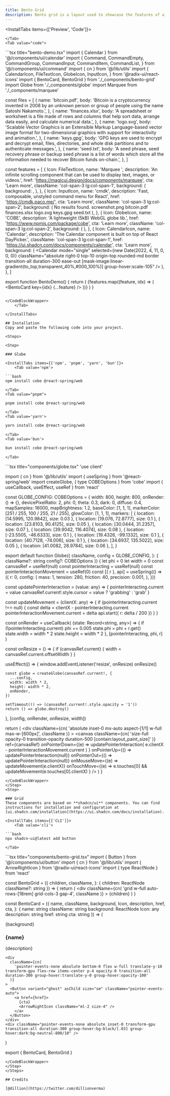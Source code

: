 ```yaml
---
title: Bento Grid
description: Bento grid is a layout used to showcase the features of a product in a simple and elegant way.
---
```


<InstallTabs items={['Preview', 'Code']}>
    <Tab value='preview'>

<Wrapper>
      <BentoDemo />
</Wrapper>

    </Tab>
    <Tab value="code">
<CodeBlockWrapper>
```tsx title="bento-demo.tsx"
import { Calendar } from '@/components/ui/calendar'
import {
  Command,
  CommandEmpty,
  CommandGroup,
  CommandInput,
  CommandItem,
  CommandList,
} from '@/components/ui/command'
import { cn } from '@/lib/utils'
import {
  CalendarIcon,
  FileTextIcon,
  GlobeIcon,
  InputIcon,
} from '@radix-ui/react-icons'
import { BentoCard, BentoGrid } from './_components/bento-grid'
import Globe from './_components/globe'
import Marquee from './_components/marquee'

const files = [
  {
    name: 'bitcoin.pdf',
    body: 'Bitcoin is a cryptocurrency invented in 2008 by an unknown person or group of people using the name Satoshi Nakamoto.',
  },
  {
    name: 'finances.xlsx',
    body: 'A spreadsheet or worksheet is a file made of rows and columns that help sort data, arrange data easily, and calculate numerical data.',
  },
  {
    name: 'logo.svg',
    body: 'Scalable Vector Graphics is an Extensible Markup Language-based vector image format for two-dimensional graphics with support for interactivity and animation.',
  },
  {
    name: 'keys.gpg',
    body: 'GPG keys are used to encrypt and decrypt email, files, directories, and whole disk partitions and to authenticate messages.',
  },
  {
    name: 'seed.txt',
    body: 'A seed phrase, seed recovery phrase or backup seed phrase is a list of words which store all the information needed to recover Bitcoin funds on-chain.',
  },
]

const features = [
  {
    Icon: FileTextIcon,
    name: 'Marquee  ',
    description:
      'An infinite scrolling component that can be used to display text, images, or videos.',
    href: 'https://magicui.design/docs/components/marquee',
    cta: 'Learn more',
    className: 'col-span-3 lg:col-span-1',
    background: (   background: <img className="absolute -right-20 -top-20 opacity-60" />,
    ),
  },
  {
    Icon: InputIcon,
    name: 'cmdk',
    description: 'Fast, composable, unstyled command menu for React',
    href: 'https://cmdk.paco.me/',
    cta: 'Learn more',
    className: 'col-span-3 lg:col-span-2',
    background: (
      <Command className="absolute right-10 top-10 w-[70%] origin-top translate-x-0 border transition-all duration-300 ease-out [mask-image:linear-gradient(to_top,transparent_40%,#000_100%)] group-hover:-translate-x-10">
        <CommandInput placeholder="Type a command or search..." />
        <CommandList>
          <CommandEmpty>No results found.</CommandEmpty>
          <CommandGroup heading="Suggestions">
            <CommandItem>screenshot.png</CommandItem>
            <CommandItem>bitcoin.pdf</CommandItem>
            <CommandItem>finances.xlsx</CommandItem>
            <CommandItem>logo.svg</CommandItem>
            <CommandItem>keys.gpg</CommandItem>
            <CommandItem>seed.txt</CommandItem>
          </CommandGroup>
        </CommandList>
      </Command>
    ),
  },
  {
    Icon: GlobeIcon,
    name: 'COBE',
    description: 'A lightweight (5kB) WebGL globe lib.',
    href: 'https://www.npmjs.com/package/cobe',
    cta: 'Learn more',
    className: 'col-span-3 lg:col-span-2',
    background: (
      <Globe className="top-0 size-[600px] transition-all duration-300 ease-out [mask-image:linear-gradient(to_top,transparent_30%,#000_100%)] group-hover:scale-105 sm:left-40" />
    ),
  },
  {
    Icon: CalendarIcon,
    name: 'Calendar',
    description: 'The Calendar component is built on top of React DayPicker.',
    className: 'col-span-3 lg:col-span-1',
    href: 'https://ui.shadcn.com/docs/components/calendar',
    cta: 'Learn more',
    background: (
      <Calendar
        mode="single"
        selected={new Date(2022, 4, 11, 0, 0, 0)}
        className="absolute right-0 top-10 origin-top rounded-md border transition-all duration-300 ease-out [mask-image:linear-gradient(to_top,transparent_40%,#000_100%)] group-hover:scale-105"
      />
    ),
  },
]

export function BentoDemo() {
  return (
    <BentoGrid>
      {features.map((feature, idx) => (
        <BentoCard key={idx} {...feature} />
      ))}
    </BentoGrid>
  )
}

```

</CodeBlockWrapper>
    </Tab>

</InstallTabs>

## Installation
Copy and paste the following code into your project.

<Steps>

<Step>

### Globe

<InstallTabs items={['npm', 'pnpm', 'yarn', 'bun']}>
    <Tab value='npm'>

```bash
npm install cobe @react-spring/web
```

    </Tab>
    <Tab value="pnpm">

```bash
pnpm install cobe @react-spring/web
```

    </Tab>
    <Tab value='yarn'>

```bash
yarn install cobe @react-spring/web
```

    </Tab>
    <Tab value='bun'>

```bash
bun install cobe @react-spring/web
```

    </Tab>

</InstallTabs>

<CodeBlockWrapper>
```tsx title="components/globe.tsx"
'use client'

import { cn } from '@/lib/utils'
import { useSpring } from '@react-spring/web'
import createGlobe, { type COBEOptions } from 'cobe'
import { useCallback, useEffect, useRef } from 'react'

const GLOBE_CONFIG: COBEOptions = {
  width: 800,
  height: 800,
  onRender: () => {},
  devicePixelRatio: 2,
  phi: 0,
  theta: 0.3,
  dark: 0,
  diffuse: 0.4,
  mapSamples: 16000,
  mapBrightness: 1.2,
  baseColor: [1, 1, 1],
  markerColor: [251 / 255, 100 / 255, 21 / 255],
  glowColor: [1, 1, 1],
  markers: [
    { location: [14.5995, 120.9842], size: 0.03 },
    { location: [19.076, 72.8777], size: 0.1 },
    { location: [23.8103, 90.4125], size: 0.05 },
    { location: [30.0444, 31.2357], size: 0.07 },
    { location: [39.9042, 116.4074], size: 0.08 },
    { location: [-23.5505, -46.6333], size: 0.1 },
    { location: [19.4326, -99.1332], size: 0.1 },
    { location: [40.7128, -74.006], size: 0.1 },
    { location: [34.6937, 135.5022], size: 0.05 },
    { location: [41.0082, 28.9784], size: 0.06 },
  ],
}

export default function Globe({
  className,
  config = GLOBE_CONFIG,
}: {
  className?: string
  config?: COBEOptions
}) {
  let phi = 0
  let width = 0
  const canvasRef = useRef<HTMLCanvasElement>(null)
  const pointerInteracting = useRef(null)
  const pointerInteractionMovement = useRef(0)
  const [{ r }, api] = useSpring(() => ({
    r: 0,
    config: {
      mass: 1,
      tension: 280,
      friction: 40,
      precision: 0.001,
    },
  }))

  const updatePointerInteraction = (value: any) => {
    pointerInteracting.current = value
    canvasRef.current!.style.cursor = value ? 'grabbing' : 'grab'
  }

  const updateMovement = (clientX: any) => {
    if (pointerInteracting.current !== null) {
      const delta = clientX - pointerInteracting.current
      pointerInteractionMovement.current = delta
      api.start({ r: delta / 200 })
    }
  }

  const onRender = useCallback(
    (state: Record<string, any>) => {
      if (!pointerInteracting.current) phi += 0.005
      state.phi = phi + r.get()
      state.width = width * 2
      state.height = width * 2
    },
    [pointerInteracting, phi, r]
  )

  const onResize = () => {
    if (canvasRef.current) {
      width = canvasRef.current.offsetWidth
    }
  }

  useEffect(() => {
    window.addEventListener('resize', onResize)
    onResize()

    const globe = createGlobe(canvasRef.current!, {
      ...config,
      width: width * 2,
      height: width * 2,
      onRender,
    })

    setTimeout(() => (canvasRef.current!.style.opacity = '1'))
    return () => globe.destroy()
  }, [config, onRender, onResize, width])

  return (
    <div
      className={cn(
        'absolute inset-0 mx-auto aspect-[1/1] w-full max-w-[600px]',
        className
      )}
    >
      <canvas
        className={cn(
          'size-full opacity-0 transition-opacity duration-500 [contain:layout_paint_size]'
        )}
        ref={canvasRef}
        onPointerDown={(e) =>
          updatePointerInteraction(
            e.clientX - pointerInteractionMovement.current
          )
        }
        onPointerUp={() => updatePointerInteraction(null)}
        onPointerOut={() => updatePointerInteraction(null)}
        onMouseMove={(e) => updateMovement(e.clientX)}
        onTouchMove={(e) =>
          e.touches[0] && updateMovement(e.touches[0].clientX)
        }
      />
    </div>
  )
}


```
</CodeBlockWrapper>
</Step>
<Step>

### Grid
These components are based on **shadcn/ui** components. You can find instructions for installation and configuration at [ui.shadcn.com/installation](https://ui.shadcn.com/docs/installation).

<InstallTabs items={['CLI']}>
    <Tab value='cli'>

```bash
npx shadcn-ui@latest add button
```

    </Tab>


</InstallTabs>

<CodeBlockWrapper>
```tsx title="components/bento-grid.tsx"
import { Button } from '@/components/ui/button'
import { cn } from '@/lib/utils'
import { ArrowRightIcon } from '@radix-ui/react-icons'
import { type ReactNode } from 'react'

const BentoGrid = ({
  children,
  className,
}: {
  children: ReactNode
  className?: string
}) => {
  return (
    <div
      className={cn(
        'grid w-full auto-rows-[18rem] grid-cols-3 gap-4',
        className
      )}
    >
      {children}
    </div>
  )
}

const BentoCard = ({
  name,
  className,
  background,
  Icon,
  description,
  href,
  cta,
}: {
  name: string
  className: string
  background: ReactNode
  Icon: any
  description: string
  href: string
  cta: string
}) => (
  <div
    key={name}
    className={cn(
      'group relative col-span-3 flex flex-col justify-between overflow-hidden rounded-xl',
      // light styles
      'bg-white [box-shadow:0_0_0_1px_rgba(0,0,0,.03),0_2px_4px_rgba(0,0,0,.05),0_12px_24px_rgba(0,0,0,.05)]',
      // dark styles
      'transform-gpu dark:bg-black dark:[border:1px_solid_rgba(255,255,255,.1)] dark:[box-shadow:0_-20px_80px_-20px_#ffffff1f_inset]',
      className
    )}
  >
    <div>{background}</div>
    <div className="pointer-events-none z-10 flex transform-gpu flex-col gap-1 p-6 transition-all duration-300 group-hover:-translate-y-10">
      <Icon className="size-6 origin-left transform-gpu text-neutral-700 transition-all duration-300 ease-in-out group-hover:scale-75" />
      <h3 className="text-base font-semibold text-neutral-700 dark:text-neutral-300">
        {name}
      </h3>
      <p className="max-w-lg text-sm text-neutral-400">{description}</p>
    </div>

    <div
      className={cn(
        'pointer-events-none absolute bottom-0 flex w-full translate-y-10 transform-gpu flex-row items-center p-4 opacity-0 transition-all duration-300 group-hover:translate-y-0 group-hover:opacity-100'
      )}
    >
      <Button variant="ghost" asChild size="sm" className="pointer-events-auto">
        <a href={href}>
          {cta}
          <ArrowRightIcon className="ml-2 size-4" />
        </a>
      </Button>
    </div>
    <div className="pointer-events-none absolute inset-0 transform-gpu transition-all duration-300 group-hover:bg-black/[.03] group-hover:dark:bg-neutral-800/10" />
  </div>
)

export { BentoCard, BentoGrid }

```
</CodeBlockWrapper>
</Step>
</Steps>

## Credits

[@dillion](https://twitter.com/dillionverma)
